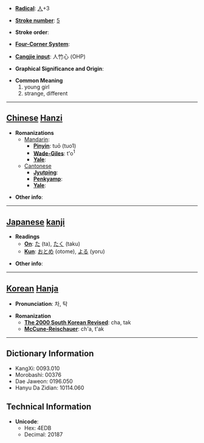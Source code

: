 * '''[[Wiktionary:Chinese radical index| Radical]]''': [[Wiktionary:Chinese radical index 人|人]]+3

* '''[[Wiktionary:Chinese total strokes index|Stroke number]]''': [[Wiktionary:Chinese total strokes index 5|5]]

* '''Stroke order''': 

* '''[[Wiktionary:Chinese four corner index|Four-Corner System]]''': 

* '''[[Wiktionary:Chinese Cangjie index|Cangjie input]]''': 人竹心 (OHP)

* '''Graphical Significance and Origin''': 

* '''Common Meaning'''
*#young girl
*# strange, different


----

== [[Chinese]] [[Hanzi]] ==

* '''Romanizations'''
** [[Mandarin]]:
*** '''[[Pinyin]]''': tuō (tuo1)
*** '''[[Wade-Giles]]''': t'o<sup>1</sup>
*** '''[[Yale]]''': 
**[[Cantonese]]
***'''[[Jyutping]]''':
***'''[[Penkyamp]]''': 
***'''[[Yale]]''': 

* '''Other info''': 

----

== [[Japanese]] [[kanji]] ==

* '''Readings'''
** '''[[On]]''': [[た]] (ta), [[たく]] (taku)
** '''[[Kun]]''': [[おとめ]] (otome), [[よる]] (yoru)

* '''Other info''':  

----

== [[Korean]] [[Hanja]] ==

* '''Pronunciation''': 차, 탁

* '''Romanization'''
** '''[[The 2000 South Korean Revised Romanization|The 2000 South Korean Revised]]''': cha, tak
** '''[[McCune-Reischauer]]''': ch'a, t'ak

----

== Dictionary Information ==

* KangXi: 0093.010
* Morobashi: 00376
* Dae Jaweon: 0196.050
* Hanyu Da Zidian: 10114.060

== Technical Information ==

* '''Unicode''':
** Hex: 4EDB
** Decimal: 20187